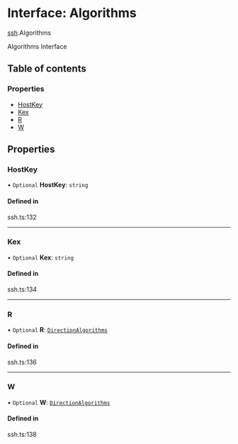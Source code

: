 # Interface: Algorithms

[ssh](/templates/protocols/javascript/modules/ssh).Algorithms

Algorithms Interface

## Table of contents

### Properties

- [HostKey](/templates/protocols/javascript/modules/ssh.Algorithms#hostkey)
- [Kex](/templates/protocols/javascript/modules/ssh.Algorithms#kex)
- [R](/templates/protocols/javascript/modules/ssh.Algorithms#r)
- [W](/templates/protocols/javascript/modules/ssh.Algorithms#w)

## Properties

### HostKey

• `Optional` **HostKey**: `string`

#### Defined in

ssh.ts:132

___

### Kex

• `Optional` **Kex**: `string`

#### Defined in

ssh.ts:134

___

### R

• `Optional` **R**: [`DirectionAlgorithms`](/templates/protocols/javascript/modules/ssh.DirectionAlgorithms)

#### Defined in

ssh.ts:136

___

### W

• `Optional` **W**: [`DirectionAlgorithms`](/templates/protocols/javascript/modules/ssh.DirectionAlgorithms)

#### Defined in

ssh.ts:138
